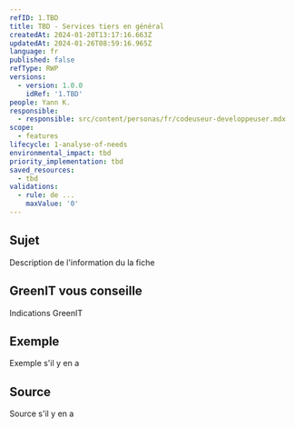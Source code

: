 ```yaml
---
refID: 1.TBD
title: TBD - Services tiers en général
createdAt: 2024-01-20T13:17:16.663Z
updatedAt: 2024-01-26T08:59:16.965Z
language: fr
published: false
refType: RWP
versions:
  - version: 1.0.0
    idRef: '1.TBD'
people: Yann K.
responsible:
  - responsible: src/content/personas/fr/codeuseur-developpeuser.mdx
scope:
  - features
lifecycle: 1-analyse-of-needs
environmental_impact: tbd
priority_implementation: tbd
saved_resources:
  - tbd
validations:
  - rule: de ...
    maxValue: '0'
---
```


## Sujet

Description de l'information du la fiche

## GreenIT vous conseille

Indications GreenIT

## Exemple

Exemple s'il y en a

## Source

Source s'il y en a
